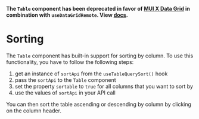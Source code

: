 

<Meta of={SortingStories} />

**The `Table` component has been deprecated in favor of [MUI X Data Grid](https://mui.com/x/react-data-grid/) in combination with `useDataGridRemote`. View [docs](?path=/docs/docs-components-datagrid--docs).**

# Sorting

The `Table` component has built-in support for sorting by column.
To use this functionality, you have to follow the following steps:

1.  get an instance of `sortApi` from the `useTableQuerySort()` hook
2.  pass the `sortApi` to the `Table` component
3.  set the property `sortable` to `true` for all columns that you want to sort by
4.  use the values of `sortApi` in your API call

You can then sort the table ascending or descending by column by clicking on the column header.

<Canvas of={SortingStories.SortableTable} />
